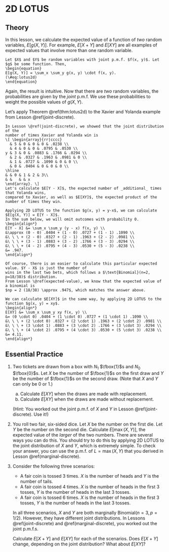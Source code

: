 # 2D LOTUS {#lotus2d}


## Theory {-}

In this lesson, we calculate the expected value of a function of 
_two_ random variables, $E[g(X, Y)]$. For example, 
$E[X + Y]$ and $E[XY]$ are all examples of expected values that 
involve more than one random variable.

```theorem
Let $X$ and $Y$ be random variables with joint p.m.f. $f(x, y)$. Let $g$ be some function. Then,
\begin{equation}
E[g(X, Y)] = \sum_x \sum_y g(x, y) \cdot f(x, y).
(\#eq:lotus2d)
\end{equation}
```

Again, the result is intuitive. Now that there are _two_ random variables, the probabilities are 
given by the _joint_ p.m.f. We use these probabilities to weight the possible values of
$g(X, Y)$.

Let's apply Theorem \@ref(thm:lotus2d) to the Xavier and Yolanda example from 
Lesson \@ref(joint-discrete). 

```example
In Lesson \@ref(joint-discrete), we showed that the joint distribution of the 
number of times Xavier and Yolanda win is 
\[ \begin{array}{rr|cccc}
  & 5 & 0 & 0 & 0 & .0238 \\
  & 4 & 0 & 0 & .0795 & .0530 \\
y & 3 & 0 & .0883 & .1766 & .0294 \\
  & 2 & .0327 & .1963 & .0981 & 0 \\
  & 1 & .0727 & .1090 & 0 & 0 \\
  & 0 & .0404 & 0 & 0 & 0 \\
\hline
& & 0 & 1 & 2 & 3\\
& &   & & x
\end{array}. \]
Let's calculate $E[Y - X]$, the expected number of _additional_ times that Yolanda wins, 
compared to Xavier, as well as $E[XY]$, the expected product of the number of times they win.

Applying 2D LOTUS to the function $g(x, y) = y-x$, we can calculate $E[g(X, Y)] = E[Y - X]$. 
In the sum below, we will omit outcomes with probability 0.
\begin{align*}
E[Y - X] &= \sum_x \sum_y (y - x) f(x, y) \\
&\approx (0 - 0) .0404 + (1 - 0) .0727 + (1 - 1) .1090 \\
&\ \ \ + (2 - 0) .0327 + (2 - 1) .1963 + (2 - 2) .0981 \\
&\ \ \ + (3 - 1) .0883 + (3 - 2) .1766 + (3 - 3) .0294 \\
&\ \ \ + (4 - 2) .0795 + (4 - 3) .0530 + (5 - 3) .0238 \\
&= .947.
\end{align*}

Of course, there is an easier to calculate this particular expected value. $Y - X$ is just the number of 
wins in the last two bets, which follows a $\text{Binomial}(n=2, p=18/38)$ distribution. 
From Lesson \@ref(expected-value), we know that the expected value of a binomial is 
$np = 2 (18/38) \approx .947$, which matches the answer above.

We can calculate $E[XY]$ in the same way, by applying 2D LOTUS to the function $g(x, y) = xy$.
\begin{align*}
E[XY] &= \sum_x \sum_y xy f(x, y) \\
&= (0 \cdot 0) .0404 + (1 \cdot 0) .0727 + (1 \cdot 1) .1090 \\
&\ \ \ + (2 \cdot 0) .0327 + (2 \cdot 1) .1963 + (2 \cdot 2) .0981 \\
&\ \ \ + (3 \cdot 1) .0883 + (3 \cdot 2) .1766 + (3 \cdot 3) .0294 \\
&\ \ \ + (4 \cdot 2) .0795 + (4 \cdot 3) .0530 + (5 \cdot 3) .0238 \\
&= 4.11.
\end{align*}
```

## Essential Practice {-}

1.  Two tickets are drawn from a box with $N_1$ $\fbox{1}$s and $N_0$ $\fbox{0}$s. Let $X$ be the number of 
$\fbox{1}$s on the first draw and $Y$ be the number of $\fbox{1}$s on the second draw. (Note that $X$ and $Y$ 
can only be 0 or 1.)

    a. Calculate $E[XY]$ when the draws are made with replacement.
    b. Calculate $E[XY]$ when the draws are made without replacement.
    
    (Hint: You worked out the joint p.m.f. of $X$ and $Y$ in Lesson \@ref(joint-discrete). Use it!)

2. You roll two fair, six-sided dice. Let $X$ be the number on the first die. Let $Y$ be the number on the 
second die. Calculate $E[\max(X, Y)]$, the expected value of the _larger_ of the two numbers. There are 
several ways you can do this. You should try to do this by applying 2D LOTUS to the joint distribution of 
$X$ and $Y$, which is extremely simple. To check your answer, you can use the p.m.f. of 
$L = \max(X, Y)$ that you derived in Lesson \@ref(marginal-discrete).

3. Consider the following three scenarios:

    - A fair coin is tossed 3 times. $X$ is the number of heads and $Y$ is the number of tails.
    - A fair coin is tossed 4 times. $X$ is the number of heads in the first 3 tosses, $Y$ is the number of heads in the last 3 tosses.
    - A fair coin is tossed 6 times. $X$ is the number of heads in the first 3 tosses, $Y$ is the number of heads in the last 3 tosses.
    
    In all three scenarios, $X$ and $Y$ are both marginally $\text{Binomial}(n=3, p=1/2)$. However, they have 
    different joint distributions. In Lessons \@ref(joint-discrete) and \@ref(marginal-discrete), you 
    worked out the joint p.m.f.s.
    
    Calculate $E[X + Y]$ and $E[XY]$ for each of the scenarios. Does $E[X + Y]$ change, depending on the 
    joint distribution? What about $E[XY]$?
